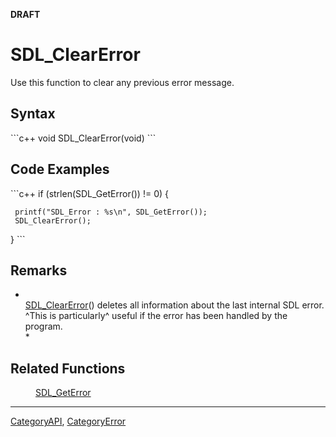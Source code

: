 <!-- pragma section-numbers off -->
<!-- pragma disable-camelcase -->
'''DRAFT'''

= SDL_ClearError =
Use this function to clear any previous error message.


== Syntax ==
```c++
void SDL_ClearError(void)
```

== Code Examples ==
```c++
if (strlen(SDL_GetError()) != 0) {
  printf("SDL_Error : %s\n", SDL_GetError());
  SDL_ClearError();
}
```

== Remarks ==
*<br/>[[SDL_ClearError]]() deletes all information about the last internal SDL error. ^This is particularly^ useful if the error has been handled by the program. <br/>*

== Related Functions ==
:[[SDL_GetError]]

----
[[CategoryAPI]], [[CategoryError]]
